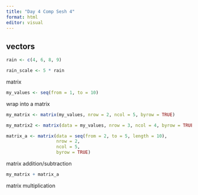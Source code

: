 ```yaml
---
title: "Day 4 Comp Sesh 4"
format: html
editor: visual
---
```


## vectors

```r
rain <- c(4, 6, 8, 9)

rain_scale <- 5 * rain
```

matrix

```r
my_values <- seq(from = 1, to = 10)
```

wrap into a matrix

```r
my_matrix <- matrix(my_values, nrow = 2, ncol = 5, byrow = TRUE)
```

```r
my_matrix2 <- matrix(data = my_values, nrow = 3, ncol = 4, byrow = TRUE)
```

```r
matrix_a <- matrix(data = seq(from = 2, to = 5, length = 10), 
                   nrow = 2, 
                   ncol = 5, 
                   byrow = TRUE)
```

matrix addition/subtraction

```r
my_matrix + matrix_a
```

matrix multiplication

```r

```
